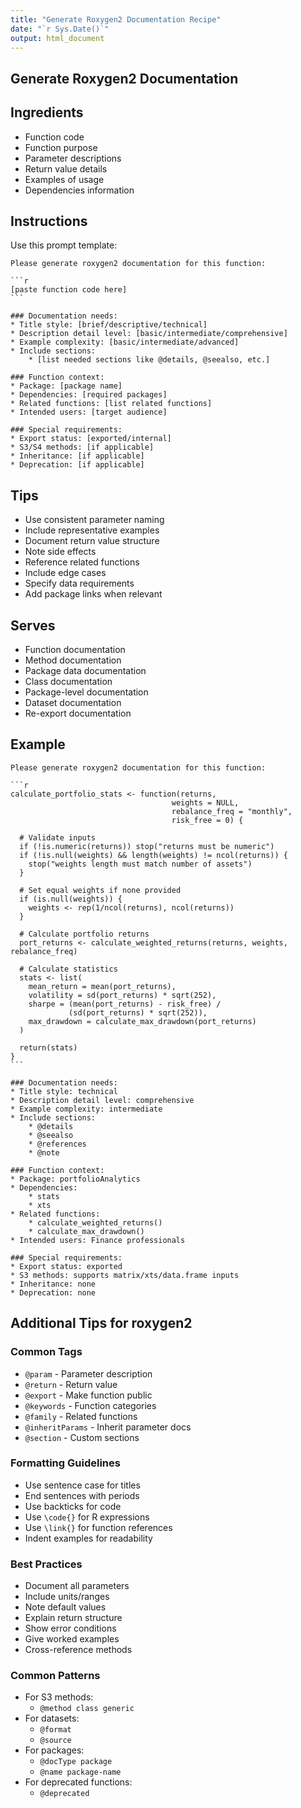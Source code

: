 ```yaml
---
title: "Generate Roxygen2 Documentation Recipe"
date: "`r Sys.Date()`"
output: html_document
---
```


## Generate Roxygen2 Documentation {#roxygen2-doc}

## Ingredients

* Function code
* Function purpose
* Parameter descriptions
* Return value details
* Examples of usage
* Dependencies information

## Instructions

Use this prompt template:

````
Please generate roxygen2 documentation for this function:

```r
[paste function code here]
```

### Documentation needs:
* Title style: [brief/descriptive/technical]
* Description detail level: [basic/intermediate/comprehensive]
* Example complexity: [basic/intermediate/advanced]
* Include sections:
    * [list needed sections like @details, @seealso, etc.]

### Function context:
* Package: [package name]
* Dependencies: [required packages]
* Related functions: [list related functions]
* Intended users: [target audience]

### Special requirements:
* Export status: [exported/internal]
* S3/S4 methods: [if applicable]
* Inheritance: [if applicable]
* Deprecation: [if applicable]
````

## Tips

* Use consistent parameter naming
* Include representative examples
* Document return value structure
* Note side effects
* Reference related functions
* Include edge cases
* Specify data requirements
* Add package links when relevant

## Serves

* Function documentation
* Method documentation
* Package data documentation
* Class documentation
* Package-level documentation
* Dataset documentation
* Re-export documentation

## Example

````
Please generate roxygen2 documentation for this function:

```r
calculate_portfolio_stats <- function(returns, 
                                    weights = NULL,
                                    rebalance_freq = "monthly",
                                    risk_free = 0) {
  
  # Validate inputs
  if (!is.numeric(returns)) stop("returns must be numeric")
  if (!is.null(weights) && length(weights) != ncol(returns)) {
    stop("weights length must match number of assets")
  }
  
  # Set equal weights if none provided
  if (is.null(weights)) {
    weights <- rep(1/ncol(returns), ncol(returns))
  }
  
  # Calculate portfolio returns
  port_returns <- calculate_weighted_returns(returns, weights, rebalance_freq)
  
  # Calculate statistics
  stats <- list(
    mean_return = mean(port_returns),
    volatility = sd(port_returns) * sqrt(252),
    sharpe = (mean(port_returns) - risk_free) / 
             (sd(port_returns) * sqrt(252)),
    max_drawdown = calculate_max_drawdown(port_returns)
  )
  
  return(stats)
}
```

### Documentation needs:
* Title style: technical
* Description detail level: comprehensive
* Example complexity: intermediate
* Include sections:
    * @details
    * @seealso
    * @references
    * @note

### Function context:
* Package: portfolioAnalytics
* Dependencies: 
    * stats
    * xts
* Related functions:
    * calculate_weighted_returns()
    * calculate_max_drawdown()
* Intended users: Finance professionals

### Special requirements:
* Export status: exported
* S3 methods: supports matrix/xts/data.frame inputs
* Inheritance: none
* Deprecation: none
````

## Additional Tips for roxygen2

### Common Tags
* `@param` - Parameter description
* `@return` - Return value
* `@export` - Make function public
* `@keywords` - Function categories
* `@family` - Related functions
* `@inheritParams` - Inherit parameter docs
* `@section` - Custom sections

### Formatting Guidelines
* Use sentence case for titles
* End sentences with periods
* Use backticks for code
* Use `\code{}` for R expressions
* Use `\link{}` for function references
* Indent examples for readability

### Best Practices
* Document all parameters
* Include units/ranges
* Note default values
* Explain return structure
* Show error conditions
* Give worked examples
* Cross-reference methods

### Common Patterns
* For S3 methods:
  * `@method class generic`
* For datasets:
  * `@format` 
  * `@source`
* For packages:
  * `@docType package`
  * `@name package-name`
* For deprecated functions:
  * `@deprecated`
